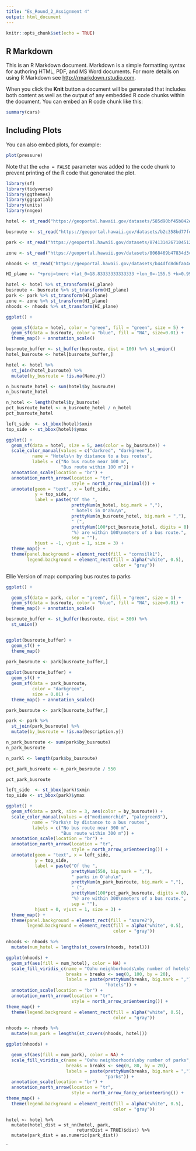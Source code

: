 ```yaml
---
title: "Es_Round_2_Assignment 4"
output: html_document
---
```


```r
knitr::opts_chunk$set(echo = TRUE)
```

## R Markdown

This is an R Markdown document. Markdown is a simple formatting syntax for authoring HTML, PDF, and MS Word documents. For more details on using R Markdown see <http://rmarkdown.rstudio.com>.

When you click the **Knit** button a document will be generated that includes both content as well as the output of any embedded R code chunks within the document. You can embed an R code chunk like this:

```r
summary(cars)
```

## Including Plots

You can also embed plots, for example:

```r
plot(pressure)
```

Note that the `echo = FALSE` parameter was added to the code chunk to prevent printing of the R code that generated the plot.


```r
library(sf)
library(tidyverse)
library(ggthemes)
library(ggspatial)
library(units)
library(nngeo)
```


```r

hotel <- st_read("https://geoportal.hawaii.gov/datasets/585d90bf45b842ebb93c75251721fd23_3.kml?outSR=%7B%22latestWkid%22%3A3760%2C%22wkid%22%3A102463%7D", quiet = TRUE)

busroute <- st_read("https://geoportal.hawaii.gov/datasets/b2c358bd77fd4a2fbe7b79c729600d34_2.kml?outSR=%7B%22latestWkid%22%3A3760%2C%22wkid%22%3A102463%7D", quiet = TRUE)

park <- st_read("https://geoportal.hawaii.gov/datasets/8741314267104512b9d50570dfecc99b_19.kml?outSR=%7B%22latestWkid%22%3A3760%2C%22wkid%22%3A102463%7D", quiet = TRUE) 

zone <- st_read("https://geoportal.hawaii.gov/datasets/8068469b47834d3ca4bc299d4079f35f_5.kml?outSR=%7B%22latestWkid%22%3A3760%2C%22wkid%22%3A102463%7D", quiet = TRUE)

nhoods <- st_read("https://geoportal.hawaii.gov/datasets/b44dfd8d6faa4eb193d177955375cedd_0.kml?outSR=%7B%22latestWkid%22%3A3760%2C%22wkid%22%3A102463%7D", quiet = TRUE)

```


```R
HI_plane <- "+proj=tmerc +lat_0=18.83333333333333 +lon_0=-155.5 +k=0.999966667 +x_0=500000 +y_0=0 +ellps=GRS80 +units=m +no_defs"

hotel <- hotel %>% st_transform(HI_plane)
busroute <- busroute %>% st_transform(HI_plane)
park <- park %>% st_transform(HI_plane)
zone <- zone %>% st_transform(HI_plane)
nhoods <- nhoods %>% st_transform(HI_plane)
```


```r

ggplot() +

  geom_sf(data = hotel, color = "green", fill = "green", size = 5) +
  geom_sf(data = busroute, color = "blue", fill = "NA", size=0.01) +
  theme_map() + annotation_scale()

```


```r

busroute_buffer <- st_buffer(busroute, dist = 100) %>% st_union()
hotel_busroute <- hotel[busroute_buffer,]

hotel <- hotel %>%
  st_join(hotel_busroute) %>%
  mutate(by_busroute = !is.na(Name.y))

```

```r

n_busroute_hotel <- sum(hotel$by_busroute)
n_busroute_hotel

```
```r

n_hotel <- length(hotel$by_busroute)
pct_busroute_hotel <- n_busroute_hotel / n_hotel
pct_busroute_hotel

```

```R
left_side  <- st_bbox(hotel)$xmin
top_side <- st_bbox(hotel)$ymax

ggplot() +
  geom_sf(data = hotel, size = 5, aes(color = by_busroute)) +
  scale_color_manual(values = c("darkred", "darkgreen"),
          name = "Hotels\n by distance to a bus routes", 
          labels = c("No bus route near 100 m",
                     "Bus route within 100 m")) +
  annotation_scale(location = "br") +
  annotation_north_arrow(location = "tr",
                         style = north_arrow_minimal()) +
  annotate(geom = "text", x = left_side, 
           y = top_side, 
           label = paste("Of the ", 
                         prettyNum(n_hotel, big.mark = ","),
                         " hotels in O'ahu\n", 
                         prettyNum(n_busroute_hotel, big.mark = ","),
                         " (", 
                         prettyNum(100*pct_busroute_hotel, digits = 0),
                         "%) are within 100\nmeters of a bus route.",
                         sep = ""),
           hjust = -1, vjust = 1, size = 3) +
  theme_map() +
  theme(panel.background = element_rect(fill = "cornsilk1"),
        legend.background = element_rect(fill = alpha("white", 0.5), 
                                         color = "gray"))
```

Ellie Version of map: comparing bus routes to parks

```r
ggplot() +

  geom_sf(data = park, color = "green", fill = "green", size = 1) +
  geom_sf(data = busroute, color = "blue", fill = "NA", size=0.01) +
  theme_map() + annotation_scale()
```


```r
busroute_buffer <- st_buffer(busroute, dist = 300) %>% 
  st_union()


ggplot(busroute_buffer) +
  geom_sf() +
  theme_map()

```

``` r

park_busroute <- park[busroute_buffer,]
  
ggplot(busroute_buffer) +
  geom_sf() +
  geom_sf(data = park_busroute, 
          color = "darkgreen", 
          size = 0.01) +
  theme_map() + annotation_scale()
```

```r
park_busroute <- park[busroute_buffer,]

park <- park %>%
  st_join(park_busroute) %>%
  mutate(by_busroute = !is.na(Description.y))

```

```r

n_park_busroute <- sum(park$by_busroute)
n_park_busroute
```
```r

n_parkl <- length(park$by_busroute)

pct_park_busroute <- n_park_busroute / 550

pct_park_busroute

```

```r
left_side  <- st_bbox(park)$xmin
top_side <- st_bbox(park)$ymax

ggplot() +
  geom_sf(data = park, size = 3, aes(color = by_busroute)) +
  scale_color_manual(values = c("mediumorchid", "palegreen3"),
          name = "Parks\n by distance to a bus routes", 
          labels = c("No bus route near 300 m",
                     "Bus route within 300 m")) +
  annotation_scale(location = "br") +
  annotation_north_arrow(location = "tr",
                         style = north_arrow_orienteering()) +
  annotate(geom = "text", x = left_side, 
           y = top_side, 
           label = paste("Of the ", 
                         prettyNum(550, big.mark = ","),
                         " parks in O'ahu\n", 
                         prettyNum(n_park_busroute, big.mark = ","),
                         " (", 
                         prettyNum(100*pct_park_busroute, digits = 0),
                         "%) are within 300\nmeters of a bus route.",
                         sep = ""),
           hjust = 0, vjust = 1, size = 3) +
  theme_map() +
  theme(panel.background = element_rect(fill = "azure2"),
        legend.background = element_rect(fill = alpha("white", 0.5), 
                                         color = "gray"))
```
```r

nhoods <- nhoods %>%
  mutate(num_hotel = lengths(st_covers(nhoods, hotel)))

ggplot(nhoods) +
  geom_sf(aes(fill = num_hotel), color = NA) +
  scale_fill_viridis_c(name = "Oahu neighborhoods\nby number of hotels",
                       breaks = breaks <- seq(0, 100, by = 20),
                       labels = paste(prettyNum(breaks, big.mark = ","),
                                      "hotels")) +
  annotation_scale(location = "br") +
  annotation_north_arrow(location = "tr",
                         style = north_arrow_orienteering()) +
theme_map() +
  theme(legend.background = element_rect(fill = alpha("white", 0.5), 
                                         color = "gray")) 
```

```r


nhoods <- nhoods %>%
  mutate(num_park = lengths(st_covers(nhoods, hotel)))

ggplot(nhoods) +

  geom_sf(aes(fill = num_park), color = NA) +
  scale_fill_viridis_c(name = "Oahu neighborhoods\nby number of parks",
                       breaks = breaks <- seq(0, 80, by = 20),
                       labels = paste(prettyNum(breaks, big.mark = ","),
                                      "parks")) +
  annotation_scale(location = "br") +
  annotation_north_arrow(location = "tr",
                         style = north_arrow_fancy_orienteering()) +
theme_map() +
  theme(legend.background = element_rect(fill = alpha("white", 0.5), 
                                         color = "gray"))
```

```find

hotel <- hotel %>%
  mutate(hotel_dist = st_nn(hotel, park, 
                           returnDist = TRUE)$dist) %>%
  mutate(park_dist = as.numeric(park_dist))
```


`
